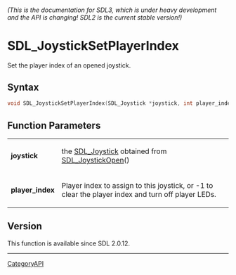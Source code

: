 ====== (This is the documentation for SDL3, which is under heavy development and the API is changing! SDL2 is the current stable version!) ======
= SDL_JoystickSetPlayerIndex =

Set the player index of an opened joystick.

== Syntax ==

<syntaxhighlight lang='c'>
void SDL_JoystickSetPlayerIndex(SDL_Joystick *joystick, int player_index);
</syntaxhighlight>

== Function Parameters ==

{|
|'''joystick'''
|the [[SDL_Joystick]] obtained from [[SDL_JoystickOpen]]()
|-
|'''player_index'''
|Player index to assign to this joystick, or -1 to clear the player index and turn off player LEDs.
|}

== Version ==

This function is available since SDL 2.0.12.

----
[[CategoryAPI]]


